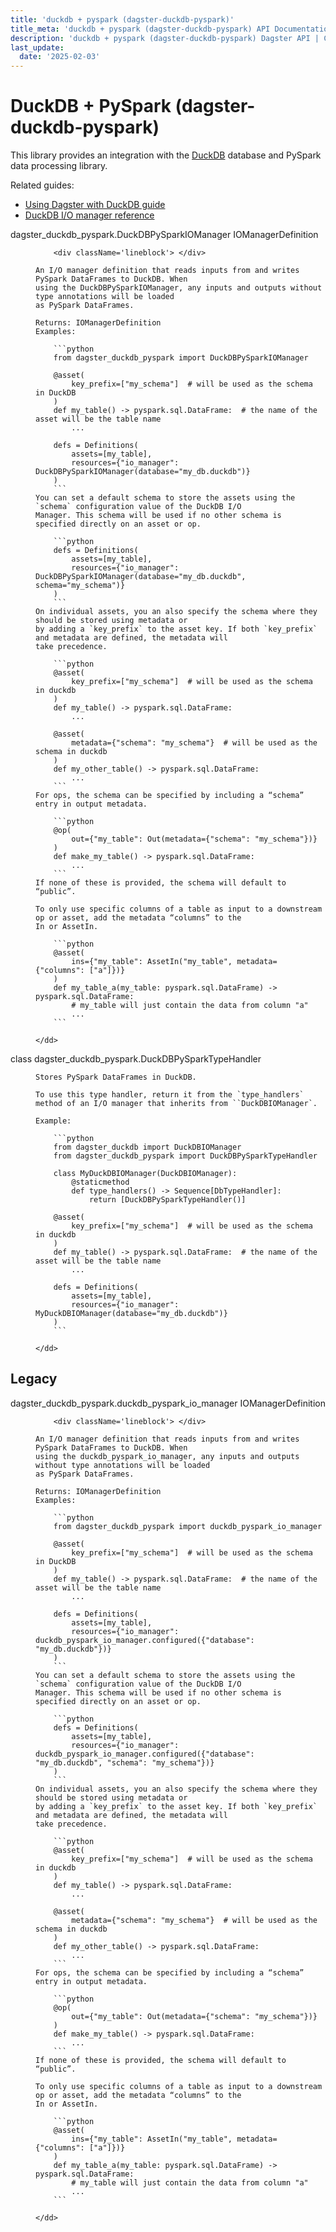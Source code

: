 ```yaml
---
title: 'duckdb + pyspark (dagster-duckdb-pyspark)'
title_meta: 'duckdb + pyspark (dagster-duckdb-pyspark) API Documentation - Build Better Data Pipelines | Python Reference Documentation for Dagster'
description: 'duckdb + pyspark (dagster-duckdb-pyspark) Dagster API | Comprehensive Python API documentation for Dagster, the data orchestration platform. Learn how to build, test, and maintain data pipelines with our detailed guides and examples.'
last_update:
  date: '2025-02-03'
---
```


<div class="section" id="duckdb-pyspark-dagster-duckdb-pyspark">


# DuckDB + PySpark (dagster-duckdb-pyspark)

This library provides an integration with the [DuckDB](https://duckdb.org/) database and PySpark data processing library.

Related guides:

  - [Using Dagster with DuckDB guide](https://docs.dagster.io/integrations/duckdb)
  - [DuckDB I/O manager reference](https://docs.dagster.io/integrations/duckdb/reference)


<dl>
    <dt><Link id='dagster_duckdb_pyspark.DuckDBPySparkIOManager'>dagster_duckdb_pyspark.DuckDBPySparkIOManager IOManagerDefinition</Link></dt>
    <dd>

        <div className='lineblock'> </div>

    An I/O manager definition that reads inputs from and writes PySpark DataFrames to DuckDB. When
    using the DuckDBPySparkIOManager, any inputs and outputs without type annotations will be loaded
    as PySpark DataFrames.

    Returns: IOManagerDefinition
    Examples:

        ```python
        from dagster_duckdb_pyspark import DuckDBPySparkIOManager

        @asset(
            key_prefix=["my_schema"]  # will be used as the schema in DuckDB
        )
        def my_table() -> pyspark.sql.DataFrame:  # the name of the asset will be the table name
            ...

        defs = Definitions(
            assets=[my_table],
            resources={"io_manager": DuckDBPySparkIOManager(database="my_db.duckdb")}
        )
        ```
    You can set a default schema to store the assets using the `schema` configuration value of the DuckDB I/O
    Manager. This schema will be used if no other schema is specified directly on an asset or op.

        ```python
        defs = Definitions(
            assets=[my_table],
            resources={"io_manager": DuckDBPySparkIOManager(database="my_db.duckdb", schema="my_schema")}
        )
        ```
    On individual assets, you an also specify the schema where they should be stored using metadata or
    by adding a `key_prefix` to the asset key. If both `key_prefix` and metadata are defined, the metadata will
    take precedence.

        ```python
        @asset(
            key_prefix=["my_schema"]  # will be used as the schema in duckdb
        )
        def my_table() -> pyspark.sql.DataFrame:
            ...

        @asset(
            metadata={"schema": "my_schema"}  # will be used as the schema in duckdb
        )
        def my_other_table() -> pyspark.sql.DataFrame:
            ...
        ```
    For ops, the schema can be specified by including a “schema” entry in output metadata.

        ```python
        @op(
            out={"my_table": Out(metadata={"schema": "my_schema"})}
        )
        def make_my_table() -> pyspark.sql.DataFrame:
            ...
        ```
    If none of these is provided, the schema will default to “public”.

    To only use specific columns of a table as input to a downstream op or asset, add the metadata “columns” to the
    In or AssetIn.

        ```python
        @asset(
            ins={"my_table": AssetIn("my_table", metadata={"columns": ["a"]})}
        )
        def my_table_a(my_table: pyspark.sql.DataFrame) -> pyspark.sql.DataFrame:
            # my_table will just contain the data from column "a"
            ...
        ```

    </dd>

</dl>
<dl>
    <dt><Link id='dagster_duckdb_pyspark.DuckDBPySparkTypeHandler'>class dagster_duckdb_pyspark.DuckDBPySparkTypeHandler</Link></dt>
    <dd>

    Stores PySpark DataFrames in DuckDB.

    To use this type handler, return it from the `type_handlers` method of an I/O manager that inherits from ``DuckDBIOManager`.

    Example:

        ```python
        from dagster_duckdb import DuckDBIOManager
        from dagster_duckdb_pyspark import DuckDBPySparkTypeHandler

        class MyDuckDBIOManager(DuckDBIOManager):
            @staticmethod
            def type_handlers() -> Sequence[DbTypeHandler]:
                return [DuckDBPySparkTypeHandler()]

        @asset(
            key_prefix=["my_schema"]  # will be used as the schema in duckdb
        )
        def my_table() -> pyspark.sql.DataFrame:  # the name of the asset will be the table name
            ...

        defs = Definitions(
            assets=[my_table],
            resources={"io_manager": MyDuckDBIOManager(database="my_db.duckdb")}
        )
        ```

    </dd>

</dl>
<div class="section" id="legacy">

## Legacy

<dl>
    <dt><Link id='dagster_duckdb_pyspark.duckdb_pyspark_io_manager'>dagster_duckdb_pyspark.duckdb_pyspark_io_manager IOManagerDefinition</Link></dt>
    <dd>

        <div className='lineblock'> </div>

    An I/O manager definition that reads inputs from and writes PySpark DataFrames to DuckDB. When
    using the duckdb_pyspark_io_manager, any inputs and outputs without type annotations will be loaded
    as PySpark DataFrames.

    Returns: IOManagerDefinition
    Examples:

        ```python
        from dagster_duckdb_pyspark import duckdb_pyspark_io_manager

        @asset(
            key_prefix=["my_schema"]  # will be used as the schema in DuckDB
        )
        def my_table() -> pyspark.sql.DataFrame:  # the name of the asset will be the table name
            ...

        defs = Definitions(
            assets=[my_table],
            resources={"io_manager": duckdb_pyspark_io_manager.configured({"database": "my_db.duckdb"})}
        )
        ```
    You can set a default schema to store the assets using the `schema` configuration value of the DuckDB I/O
    Manager. This schema will be used if no other schema is specified directly on an asset or op.

        ```python
        defs = Definitions(
            assets=[my_table],
            resources={"io_manager": duckdb_pyspark_io_manager.configured({"database": "my_db.duckdb", "schema": "my_schema"})}
        )
        ```
    On individual assets, you an also specify the schema where they should be stored using metadata or
    by adding a `key_prefix` to the asset key. If both `key_prefix` and metadata are defined, the metadata will
    take precedence.

        ```python
        @asset(
            key_prefix=["my_schema"]  # will be used as the schema in duckdb
        )
        def my_table() -> pyspark.sql.DataFrame:
            ...

        @asset(
            metadata={"schema": "my_schema"}  # will be used as the schema in duckdb
        )
        def my_other_table() -> pyspark.sql.DataFrame:
            ...
        ```
    For ops, the schema can be specified by including a “schema” entry in output metadata.

        ```python
        @op(
            out={"my_table": Out(metadata={"schema": "my_schema"})}
        )
        def make_my_table() -> pyspark.sql.DataFrame:
            ...
        ```
    If none of these is provided, the schema will default to “public”.

    To only use specific columns of a table as input to a downstream op or asset, add the metadata “columns” to the
    In or AssetIn.

        ```python
        @asset(
            ins={"my_table": AssetIn("my_table", metadata={"columns": ["a"]})}
        )
        def my_table_a(my_table: pyspark.sql.DataFrame) -> pyspark.sql.DataFrame:
            # my_table will just contain the data from column "a"
            ...
        ```

    </dd>

</dl>
</div></div>
